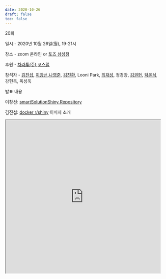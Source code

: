 ```yaml
---
date: 2020-10-26
draft: false
toc: false
---
```


20회

일시 - 2020년 10월 26일(월), 19-21시

장소 - zoom 온라인 or [토즈 삼성점](https://m.place.naver.com/place/13442313/home?entry=ple)

<div id="daumRoughmapContainer1693881300180" class="root_daum_roughmap root_daum_roughmap_landing"></div>

<script charset="UTF-8" class="daum_roughmap_loader_script" src="https://ssl.daumcdn.net/dmaps/map_js_init/roughmapLoader.js"></script>

<script charset="UTF-8">
	new daum.roughmap.Lander({
		"timestamp" : "1693881300180",
		"key" : "2g3uc",
		"mapWidth" : "640",
		"mapHeight" : "360"
	}).render();
</script>

후원 - [차라투(주)](https://www.zarathu.com/),[코스랩](https://www.oss.kr/notice/show/6393687b-87fd-4a2c-b2c1-2ff40a21fc8a) 

참석자 - [김진섭](https://github.com/jinseob2kim),  [이창선](https://github.com/ai4ir),[나영준](https://github.com/YoungjunNa), [김진환](https://github.com/jhk0530), Looni Park, [최재성](https://github.com/dhddldid), 정경창, [김권현](https://github.com/kwhkim), [탁온식](https://github.com/takos1026), 강현욱, 옥성욱

발표 내용

이창선: [smartSolutionShiny Repository](https://github.com/ai4ir/SmartSolutionShiny)

김진섭: [docker r/shiny](https://github.com/jinseob2kim/docker-rshiny) 이미지 소개

<iframe width = '100%' height ='500px' class = 'slide-deck' src = 'https://jinseob2kim.github.io/PresentationShinyMed/docker-rshiny'></iframe>

    
